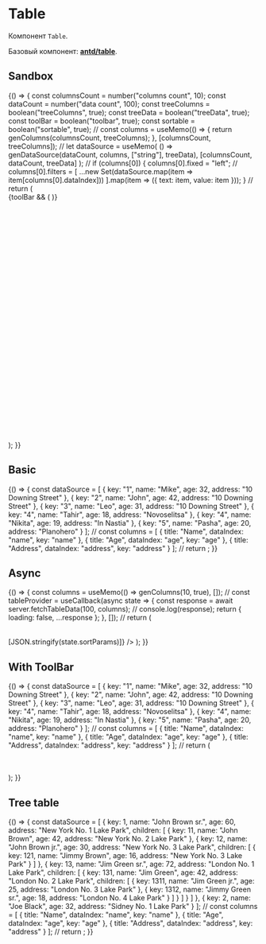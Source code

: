 




<Meta
  title="Components/Table/Table"
  component={Table}
  decorators={[withKnobs]}
/>

# Table

Компонент `Table`.

Базовый компонент: [**antd/table**](https://ant.design/components/table/).

## Sandbox

<Preview>
  <Story name="Sandbox">
    {() => {
      const columnsCount = number("columns count", 10);
      const dataCount = number("data count", 100);
      const treeColumns = boolean("treeColumns", true);
      const treeData = boolean("treeData", true);
      const toolBar = boolean("toolbar", true);
      const sortable = boolean("sortable", true);
      //
      const columns = useMemo(() => {
        return genColumns(columnsCount, treeColumns);
      }, [columnsCount, treeColumns]);
      //
      let dataSource = useMemo(
        () => genDataSource(dataCount, columns, ["string"], treeData),
        [columnsCount, dataCount, treeData]
      );
      //
      if (columns[0]) {
        columns[0].fixed = "left";
        //
        columns[0].filters = [
          ...new Set(dataSource.map(item => item[columns[0].dataIndex]))
        ].map(item => ({
          text: item,
          value: item
        }));
      }
      //
      return (
        <div>
          <Table
            height="450px"
            columns={columns}
            sortable={sortable}
            dataSource={dataSource}
          >
            {toolBar && (
              <Table.ToolBar>
                <TableSearch />
                <TableXlsxExporter exportHandler={exportTableToXLSX} />
                <TableSelectColumnsModal />
              </Table.ToolBar>
            )}
          </Table>
        </div>
      );
    }}
  </Story>
</Preview>

## Basic

<Preview>
  <Story name="Basic">
    {() => {
      const dataSource = [
        {
          key: "1",
          name: "Mike",
          age: 32,
          address: "10 Downing Street"
        },
        {
          key: "2",
          name: "John",
          age: 42,
          address: "10 Downing Street"
        },
        {
          key: "3",
          name: "Leo",
          age: 31,
          address: "10 Downing Street"
        },
        {
          key: "4",
          name: "Tahir",
          age: 18,
          address: "Novoselitsa"
        },
        {
          key: "4",
          name: "Nikita",
          age: 19,
          address: "In Nastia"
        },
        {
          key: "5",
          name: "Pasha",
          age: 20,
          address: "Planohero"
        }
      ];
      //
      const columns = [
        {
          title: "Name",
          dataIndex: "name",
          key: "name"
        },
        {
          title: "Age",
          dataIndex: "age",
          key: "age"
        },
        {
          title: "Address",
          dataIndex: "address",
          key: "address"
        }
      ];
      //
      return <Table columns={columns} dataSource={dataSource} />;
    }}
  </Story>
</Preview>

## Async

<Preview>
  <Story name="Async">
    {() => {
      const columns = useMemo(() => genColumns(10, true), []);
      //
      const tableProvider = useCallback(async state => {
        const response = await server.fetchTableData(100, columns);
        //
        console.log(response);
        return {
          loading: false,
          ...response
        };
      }, []);
      //
      return (
        <Table
          async
          loading
          dataProvider={tableProvider}
          dataProviderDeps={state => [JSON.stringify(state.sortParams)]}
        />
      );
    }}
  </Story>
</Preview>

## With ToolBar

<Preview>
  <Story name="With ToolBar">
    {() => {
      const dataSource = [
        {
          key: "1",
          name: "Mike",
          age: 32,
          address: "10 Downing Street"
        },
        {
          key: "2",
          name: "John",
          age: 42,
          address: "10 Downing Street"
        },
        {
          key: "3",
          name: "Leo",
          age: 31,
          address: "10 Downing Street"
        },
        {
          key: "4",
          name: "Tahir",
          age: 18,
          address: "Novoselitsa"
        },
        {
          key: "4",
          name: "Nikita",
          age: 19,
          address: "In Nastia"
        },
        {
          key: "5",
          name: "Pasha",
          age: 20,
          address: "Planohero"
        }
      ];
      //
      const columns = [
        {
          title: "Name",
          dataIndex: "name",
          key: "name"
        },
        {
          title: "Age",
          dataIndex: "age",
          key: "age"
        },
        {
          title: "Address",
          dataIndex: "address",
          key: "address"
        }
      ];
      //
      return (
        <Table columns={columns} dataSource={dataSource}>
          <Table.ToolBar>
            <TableSearch />
            <TableSelectColumnsModal />
            <TableTransposeButton onTranspose={console.log} />
          </Table.ToolBar>
        </Table>
      );
    }}
  </Story>
</Preview>

## Tree table

<Preview>
  <Story name="Tree table">
    {() => {
      const dataSource = [
        {
          key: 1,
          name: "John Brown sr.",
          age: 60,
          address: "New York No. 1 Lake Park",
          children: [
            {
              key: 11,
              name: "John Brown",
              age: 42,
              address: "New York No. 2 Lake Park"
            },
            {
              key: 12,
              name: "John Brown jr.",
              age: 30,
              address: "New York No. 3 Lake Park",
              children: [
                {
                  key: 121,
                  name: "Jimmy Brown",
                  age: 16,
                  address: "New York No. 3 Lake Park"
                }
              ]
            },
            {
              key: 13,
              name: "Jim Green sr.",
              age: 72,
              address: "London No. 1 Lake Park",
              children: [
                {
                  key: 131,
                  name: "Jim Green",
                  age: 42,
                  address: "London No. 2 Lake Park",
                  children: [
                    {
                      key: 1311,
                      name: "Jim Green jr.",
                      age: 25,
                      address: "London No. 3 Lake Park"
                    },
                    {
                      key: 1312,
                      name: "Jimmy Green sr.",
                      age: 18,
                      address: "London No. 4 Lake Park"
                    }
                  ]
                }
              ]
            }
          ]
        },
        {
          key: 2,
          name: "Joe Black",
          age: 32,
          address: "Sidney No. 1 Lake Park"
        }
      ];
      //
      const columns = [
        {
          title: "Name",
          dataIndex: "name",
          key: "name"
        },
        {
          title: "Age",
          dataIndex: "age",
          key: "age"
        },
        {
          title: "Address",
          dataIndex: "address",
          key: "address"
        }
      ];
      //
      return <Table columns={columns} dataSource={dataSource} />;
    }}
  </Story>
</Preview>

<Props of={TableWithProps} />
